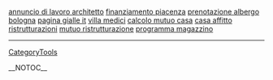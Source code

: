 <a href= http://annuncio-di-lavoro-architetto.glodgreen.info >annuncio di lavoro architetto</a>   <a href= http://finanziamento-piacenza.2bbb.info >finanziamento piacenza</a>   <a href= http://prenotazione-albergo-bologna.2bbb.info >prenotazione albergo bologna</a>   <a href= http://pagina-gialle-it.2bbb.info >pagina gialle it</a>   <a href= http://villa-medici.greenglod.info >villa medici</a>   <a href= http://calcolo-mutuo-casa.glodgreen.info >calcolo mutuo casa</a>   <a href= http://casa-affitto.glodgreen.info >casa affitto</a>   <a href= http://ristrutturazioni.c333.info >ristrutturazioni</a>   <a href= http://mutuo-ristrutturazione.c333.info >mutuo ristrutturazione</a>   <a href= http://programma-magazzino.greenglod.info >programma magazzino</a>
----
[[CategoryTools]]

__NOTOC__